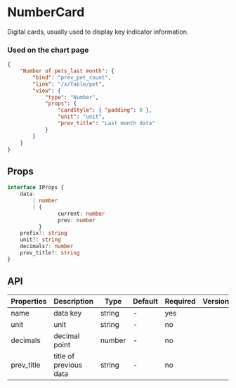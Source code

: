 # NumberCard

Digital cards, usually used to display key indicator information.

### Used on the chart page

```json
{
	"Number of pets_last month": {
		"bind": "prev_pet_count",
		"link": "/x/Table/pet",
		"view": {
			"type": "Number",
			"props": {
				"cardStyle": { "padding": 0 },
				"unit": "unit",
				"prev_title": "Last month data"
			}
		}
	}
}
```

## Props

```ts
interface IProps {
	data:
		| number
		| {
				current: number
				prev: number
		  }
	prefix?: string
	unit?: string
	decimals?: number
	prev_title?: string
}
```

## API

| Properties | Description            | Type   | Default | Required | Version |
| ---------- | ---------------------- | ------ | ------- | -------- | ------- |
| name       | data key               | string | -       | yes      |         |
| unit       | unit                   | string | -       | no       |         |
| decimals   | decimal point          | number | -       | no       |         |
| prev_title | title of previous data | string | -       | no       |         |
